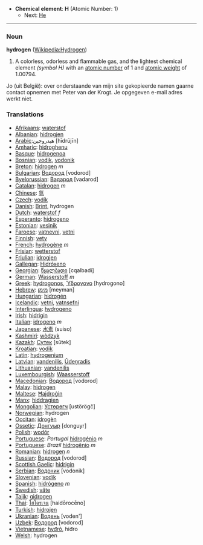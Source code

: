 *'''Chemical element''': '''H''' (Atomic Number: 1)
**Next: [[Helium|He]]
----
=== Noun ===
'''hydrogen''' ([[en:Hydrogen|Wikipedia:Hydrogen]])

# A colorless, odorless and flammable gas, and the lightest chemical element ''(symbol H)'' with an [[atomic number]] of 1 and [[atomic weight]] of 1.00794.

Jo (uit België): over onderstaande van mijn site gekopieerde namen gaarne contact opnemen met Peter van der Krogt. Je opgegeven e-mail adres werkt niet.

===Translations===
*[[Afrikaans]]: [[waterstof]]
*[[Albanian]]: [[hidrogjen]]
*[[Arabic]]:هيدروجين [hīdrūjīn]
*[[Amharic]]: [[hidroghenu]]
*[[Basque]]: [[hidrogenoa]]
*[[Bosnian]]: [[vodik]], [[vodonik]]
*[[Breton]]: [[hidrogen]] ''m''
*[[Bulgarian]]: [[Водород]] [vodorod]
*[[Byelorussian]]: [[Вадарод]] [vadarod]
*[[Catalan]]: [[hidrogen]] ''m''
*[[Chinese]]: [[氫]]
*[[Czech]]: [[vodík]]
*[[Danish]]: [[Brint]], hydrogen
*[[Dutch]]: [[waterstof]] ''f''
*[[Esperanto]]: [[hidrogeno]]
*[[Estonian]]: [[vesinik]]
*[[Faroese]]: [[vatnevni]], [[vetni]]
*[[Finnish]]: [[vety]]
*[[French]]: [[hydrogène]] ''m''
*[[Frisian]]: [[wetterstof]]
*[[Friulian]]: [[idrogjen]]
*[[Gallegan]]: [[Hidróxeno]]
*[[Georgian]]: [[წყალბადი]] [cqalbadi]
*[[German]]: [[Wasserstoff]] ''m''
*[[Greek]]: [[hydrogonos]], [[Ύδρογονο]] [hydrogono]
*[[Hebrew]]: [[מימן]] [meyman]
*[[Hungarian]]: [[hidrogén]]
*[[Icelandic]]: [[vetni]], [[vatnsefni]]
*[[Interlingua]]: [[hydrogeno]]
*[[Irish]]: [[hidrigin]]
*[[Italian]]: [[idrogeno]] ''m''
*[[Japanese]]: [[水素]] (suiso)
*[[Kashmiri]]: [[wòdzyk]]
*[[Kazakh]]: [[Сутек]] [sûtek]
*[[Kroatian]]: [[vodik]]
*[[Latin]]: [[hydrogenium]]
*[[Latvian]]: [[vandenilis]], [[Ūdeņradis]]
*[[Lithuanian]]: [[vandenilis]]
*[[Luxembourgish]]: [[Waasserstoff]]
*[[Macedonian]]: [[Водород]] [vodorod]
*[[Malay]]: [[hidrogen]]
*[[Maltese]]: [[Ħajdroġin]]
*[[Manx]]: [[hiddragien]]
*[[Mongolian]]: [[Устөрөгч]] [ustörögč]
*[[Norwegian]]: hydrogen
*[[Occitan]]: [[idrogèn]]
*[[Ossetic]]: [[Донгуыр]] [donguyr]
*[[Polish]]: [[wodór]]
*[[Portuguese]]: ''Portugal'' [[hidrogénio]] ''m''
*[[Portuguese]]: ''Brazil'' [[hidrogênio]] ''m''
*[[Romanian]]: [[hidrogen]] ''n''
*[[Russian]]: [[Водород]] [vodorod]
*[[Scottish Gaelic]]: [[hidrigin]]
*[[Serbian]]: [[Водоник]] [vodonik]
*[[Slovenian]]: [[vodik]]
*[[Spanish]]: [[hidrógeno]] ''m''
*[[Swedish]]: [[väte]]
*[[Tajik]]: [[gidrogen]]
*[[Thai]]: [[ไฮโดรเจน]] [haidōrocēno]
*[[Turkish]]: [[hidrojen]]
*[[Ukranian]]: [[Водень]] [voden']
*[[Uzbek]]: [[Водород]] [vodorod]
*[[Vietnamese]]: [[hyđrô]], hiđro
*[[Welsh]]: hydrogen